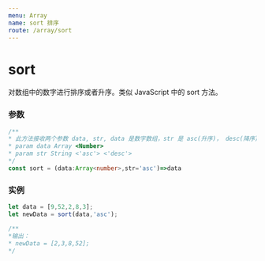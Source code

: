 ```yaml
---
menu: Array
name: sort 排序
route: /array/sort
---
```


# sort
对数组中的数字进行排序或者升序。类似 JavaScript 中的 sort 方法。

### 参数

```typescript
/**
* 此方法接收两个参数 data, str, data 是数字数组，str 是 asc(升序)， desc(降序)。
* param data Array <Number>
* param str String <'asc'> <'desc'>
*/
const sort = (data:Array<number>,str='asc')=>data
```

### 实例

```javascript
let data = [9,52,2,8,3];
let newData = sort(data,'asc');

/**
*输出：
* newData = [2,3,8,52];
*/

```